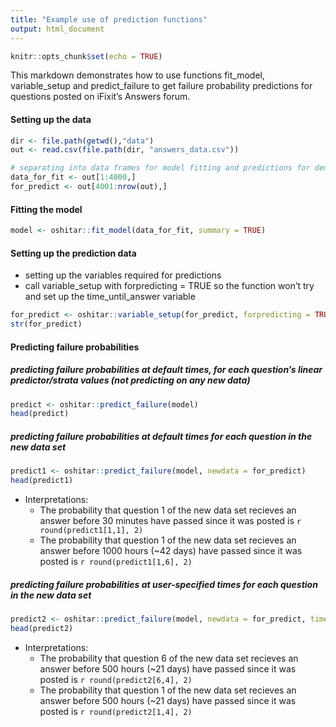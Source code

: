 ```yaml
---
title: "Example use of prediction functions"
output: html_document
---
```


```r
knitr::opts_chunk$set(echo = TRUE)
```

This markdown demonstrates how to use functions fit_model, variable_setup and predict_failure to get failure probability predictions for questions posted on iFixit's Answers forum. 

#### Setting up the data

```r
dir <- file.path(getwd(),"data")
out <- read.csv(file.path(dir, "answers_data.csv"))

# separating into data frames for model fitting and predictions for demonstration purposes
data_for_fit <- out[1:4000,]
for_predict <- out[4001:nrow(out),]
```

#### Fitting the model

```r
model <- oshitar::fit_model(data_for_fit, summary = TRUE)
```

#### Setting up the prediction data 

* setting up the variables required for predictions
* call variable_setup with forpredicting = TRUE so the function won't try and set up the time_until_answer variable

```r
for_predict <- oshitar::variable_setup(for_predict, forpredicting = TRUE)
str(for_predict)
```

#### Predicting failure probabilities

##### predicting failure probabilities at default times, for each question's linear predictor/strata values (not predicting on any new data)

```r
predict <- oshitar::predict_failure(model)
head(predict)
```

##### predicting failure probabilities at default times for each question in the new data set

```r
predict1 <- oshitar::predict_failure(model, newdata = for_predict)
head(predict1)
```

* Interpretations: 
    + The probability that question 1 of the new data set recieves an answer before 30 minutes have passed since it was posted is `r round(predict1[1,1], 2)`
    + The probability that question 1 of the new data set recieves an answer before 1000 hours (~42 days) have passed since it was posted is `r round(predict1[1,6], 2)`

##### predicting failure probabilities at user-specified times for each question in the new data set

```r
predict2 <- oshitar::predict_failure(model, newdata = for_predict, times = c(1, 7, 30, 500))
head(predict2)
```

* Interpretations:
    + The probability that question 6 of the new data set recieves an answer before 500 hours (~21 days) have passed since it was posted is `r round(predict2[6,4], 2)`
    + The probability that question 1 of the new data set recieves an answer before 500 hours (~21 days) have passed since it was posted is `r round(predict2[1,4], 2)`



